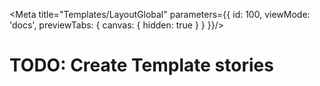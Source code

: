 
<Meta title="Templates/LayoutGlobal" parameters={{
  id: 100,
  viewMode: 'docs',
  previewTabs: {
    canvas: { hidden: true }
  }
}}/>

# TODO: Create Template stories
